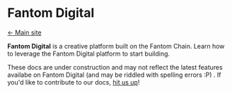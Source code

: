 
# Fantom Digital

[&larr; Main site](/)

**Fantom Digital** is a creative platform built on the Fantom Chain. Learn how to leverage the Fantom Digital platform to start building.

These docs are under construction and may not reflect the latest features availabe on Fantom Digital (and may be riddled with spelling errors :P) . If you'd like to contribute to our docs, [hit us up](https://fantom.digital/chat)!